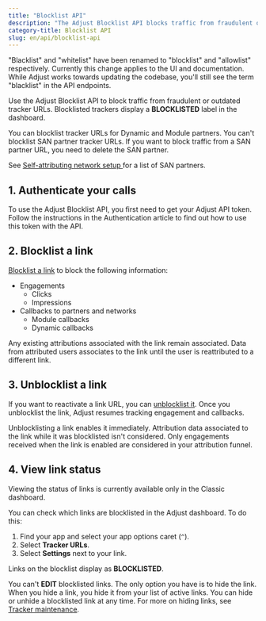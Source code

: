 ```yaml
---
title: "Blocklist API"
description: "The Adjust Blocklist API blocks traffic from fraudulent or outdated tracker URLs created for Dynamic and Module partners."
category-title: Blocklist API
slug: en/api/blocklist-api
---
```


<Callout type="important">

"Blacklist" and "whitelist" have been renamed to "blocklist" and "allowlist" respectively. Currently this change applies to the UI and documentation. While Adjust works towards updating the codebase, you'll still see the term "blacklist" in the API endpoints.

</Callout>

Use the Adjust Blocklist API to block traffic from fraudulent or outdated tracker URLs. Blocklisted trackers display a **BLOCKLISTED** label in the dashboard.

You can blocklist tracker URLs for Dynamic and Module partners. You can't blocklist SAN partner tracker URLs. If you want to block traffic from a SAN partner URL, you need to delete the SAN partner.

<Callout type="seealso">

See [Self-attributing network setup
](https://help.adjust.com/en/suite/article/self-attributing-network-san-setup) for a list of SAN partners.

</Callout>

## 1. Authenticate your calls

To use the Adjust Blocklist API, you first need to get your Adjust API token. Follow the instructions in the Authentication article to find out how to use this token with the API.

## 2. Blocklist a link

[Blocklist a link](/en/api/blocklist-api/blocklist) to block the following information:

* Engagements
   * Clicks
   * Impressions
* Callbacks to partners and networks
   * Module callbacks
   * Dynamic callbacks

Any existing attributions associated with the link remain associated. Data from attributed users associates to the link until the user is reattributed to a different link.

## 3. Unblocklist a link

If you want to reactivate a link URL, you can [unblocklist it](/en/api/blocklist-api/unblocklist). Once you unblocklist the link, Adjust resumes tracking engagement and callbacks.

<Callout type="note">

Unblocklisting a link enables it immediately. Attribution data associated to the link while it was blocklisted isn't considered. Only engagements received when the link is enabled are considered in your attribution funnel.

</Callout>

## 4. View link status

<Callout type="important">

Viewing the status of links is currently available only in the Classic dashboard.

</Callout>

You can check which links are blocklisted in the Adjust dashboard. To do this:

1. Find your app and select your app options caret (`^`).
2. Select **Tracker URLs**.
3. Select **Settings** next to your link.

Links on the blocklist display as **BLOCKLISTED**.

You can't **EDIT** blocklisted links. The only option you have is to hide the link. When you hide a link, you hide it from your list of active links. You can hide or unhide a blocklisted link at any time. For more on hiding links, see [Tracker maintenance](https://help.adjust.com/en/article/tracker-maintenance).
